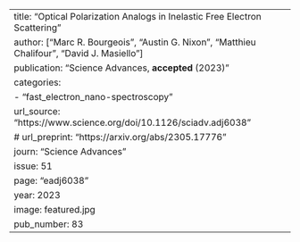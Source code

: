 ---
title: "Optical Polarization Analogs in Inelastic Free Electron Scattering"
author: ["Marc R. Bourgeois", "Austin G. Nixon", "Matthieu Chalifour", "David J. Masiello"]
publication: "Science Advances, **accepted** (2023)"
categories: 
  - "fast_electron_nano-spectroscopy"
url_source: "https://www.science.org/doi/10.1126/sciadv.adj6038"
# url_preprint: "https://arxiv.org/abs/2305.17776"
journ: "Science Advances"
issue: 51
page: "eadj6038"
year: 2023
image: featured.jpg
pub_number: 83
---